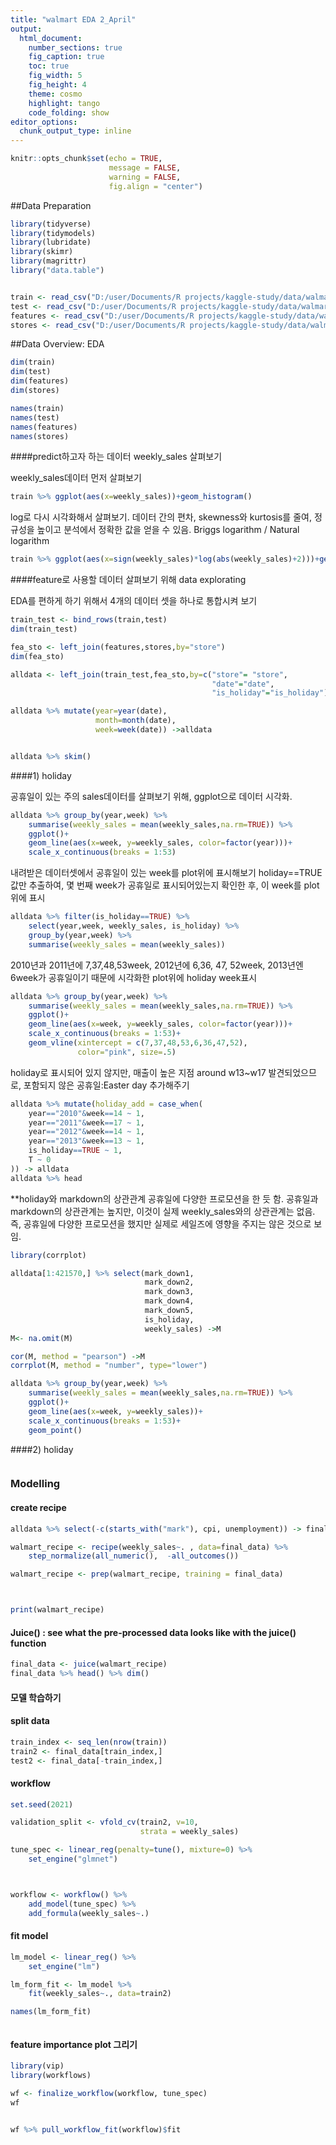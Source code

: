 ---
title: "walmart EDA 2_April"
output:
  html_document:
    number_sections: true
    fig_caption: true
    toc: true
    fig_width: 5
    fig_height: 4
    theme: cosmo
    highlight: tango
    code_folding: show
editor_options: 
  chunk_output_type: inline
---

```{r setup, include=FALSE}
knitr::opts_chunk$set(echo = TRUE,
                      message = FALSE,
                      warning = FALSE,
                      fig.align = "center")
```


##Data Preparation


```{r setup, include=FALSE}
library(tidyverse)
library(tidymodels)
library(lubridate)
library(skimr)
library(magrittr)
library("data.table")


train <- read_csv("D:/user/Documents/R projects/kaggle-study/data/walmart/train.csv.zip") %>% janitor::clean_names()
test <- read_csv("D:/user/Documents/R projects/kaggle-study/data/walmart/test.csv.zip") %>% janitor::clean_names()
features <- read_csv("D:/user/Documents/R projects/kaggle-study/data/walmart/features.csv.zip") %>% janitor::clean_names()
stores <- read_csv("D:/user/Documents/R projects/kaggle-study/data/walmart/stores.csv")%>% janitor::clean_names()

```


##Data Overview: EDA

```{r setup, include=FALSE}
dim(train)
dim(test)
dim(features)
dim(stores)

names(train)
names(test)
names(features)
names(stores)

```
####predict하고자 하는 데이터 weekly_sales 살펴보기

weekly_sales데이터 먼저 살펴보기

```{r setup, include=FALSE}
train %>% ggplot(aes(x=weekly_sales))+geom_histogram()

```


log로 다시 시각화해서 살펴보기. 데이터 간의 편차, skewness와 kurtosis를 줄여, 정규성을 높이고 분석에서 정확한 값을 얻을 수 있음. 
Briggs logarithm / Natural logarithm 

```{r setup, include=FALSE}
train %>% ggplot(aes(x=sign(weekly_sales)*log(abs(weekly_sales)+2)))+geom_histogram()

```



####feature로 사용할 데이터 살펴보기 위해 data explorating

EDA를 편하게 하기 위해서 4개의 데이터 셋을 하나로 통합시켜 보기


```{r setup, include=FALSE}
train_test <- bind_rows(train,test)
dim(train_test)
```
```{r setup, include=FALSE}
fea_sto <- left_join(features,stores,by="store")
dim(fea_sto)
```
```{r setup, include=FALSE}
alldata <- left_join(train_test,fea_sto,by=c("store"= "store",
                                             "date"="date",
                                             "is_holiday"="is_holiday"))

alldata %>% mutate(year=year(date),
                   month=month(date),
                   week=week(date)) ->alldata


alldata %>% skim()
```



####1) holiday

공휴일이 있는 주의 sales데이터를 살펴보기 위해, ggplot으로 데이터 시각화.

```{r setup, include=FALSE}
alldata %>% group_by(year,week) %>% 
    summarise(weekly_sales = mean(weekly_sales,na.rm=TRUE)) %>%
    ggplot()+
    geom_line(aes(x=week, y=weekly_sales, color=factor(year)))+
    scale_x_continuous(breaks = 1:53)

```

내려받은 데이터셋에서 공휴일이 있는 week를 plot위에 표시해보기
holiday==TRUE값만 추출하여, 몇 번째 week가 공휴일로 표시되어있는지 확인한 후, 이 week를 plot위에 표시

```{r setup, include=FALSE}
alldata %>% filter(is_holiday==TRUE) %>%
    select(year,week, weekly_sales, is_holiday) %>%
    group_by(year,week) %>%
    summarise(weekly_sales = mean(weekly_sales))

```

2010년과 2011년에 7,37,48,53week, 2012년에 6,36, 47, 52week, 2013년엔 6week가 공휴일이기 때문에 시각화한 plot위에 holiday week표시


```{r setup, include=FALSE}
alldata %>% group_by(year,week) %>% 
    summarise(weekly_sales = mean(weekly_sales,na.rm=TRUE)) %>%
    ggplot()+
    geom_line(aes(x=week, y=weekly_sales, color=factor(year)))+
    scale_x_continuous(breaks = 1:53)+
    geom_vline(xintercept = c(7,37,48,53,6,36,47,52), 
               color="pink", size=.5)

```


holiday로 표시되어 있지 않지만, 매출이 높은 지점 around w13~w17 발견되었으므로, 포함되지 않은 공휴일:Easter day 추가해주기 


```{r setup, include=FALSE}
alldata %>% mutate(holiday_add = case_when(
    year=="2010"&week==14 ~ 1,
    year=="2011"&week==17 ~ 1,
    year=="2012"&week==14 ~ 1,
    year=="2013"&week==13 ~ 1,
    is_holiday==TRUE ~ 1,
    T ~ 0
)) -> alldata
alldata %>% head
```




**holiday와 markdown의 상관관계
공휴일에 다양한 프로모션을 한 듯 함. 공휴일과 markdown의 상관관계는 높지만, 이것이 실제 weekly_sales와의 상관관계는 없음. 즉, 공휴일에 다양한 프로모션을 했지만 실제로 세일즈에 영향을 주지는 않은 것으로 보임. 

```{r setup, include=FALSE}
library(corrplot)

alldata[1:421570,] %>% select(mark_down1,
                              mark_down2,
                              mark_down3,
                              mark_down4,
                              mark_down5,
                              is_holiday,
                              weekly_sales) ->M
M<- na.omit(M)

cor(M, method = "pearson") ->M
corrplot(M, method = "number", type="lower")
```




```{r setup, include=FALSE}
alldata %>% group_by(year,week) %>% 
    summarise(weekly_sales = mean(weekly_sales,na.rm=TRUE)) %>%
    ggplot()+
    geom_line(aes(x=week, y=weekly_sales))+
    scale_x_continuous(breaks = 1:53)+
    geom_point()

```


####2) holiday

```{r setup, include=FALSE}

    

```



### Modelling 

#### create recipe
```{r setup, include=FALSE}

alldata %>% select(-c(starts_with("mark"), cpi, unemployment)) -> final_data

walmart_recipe <- recipe(weekly_sales~. , data=final_data) %>%
    step_normalize(all_numeric(),  -all_outcomes())

walmart_recipe <- prep(walmart_recipe, training = final_data)



print(walmart_recipe)

```



#### Juice() : see what the pre-processed data looks like with the juice() function



```{r setup, include=FALSE}
final_data <- juice(walmart_recipe)
final_data %>% head() %>% dim()

```


#### 모델 학습하기

#### split data


```{r setup, include=FALSE}
train_index <- seq_len(nrow(train))
train2 <- final_data[train_index,]
test2 <- final_data[-train_index,]

```



#### workflow


```{r setup, include=FALSE}
set.seed(2021)

validation_split <- vfold_cv(train2, v=10,
                             strata = weekly_sales)

tune_spec <- linear_reg(penalty=tune(), mixture=0) %>%
    set_engine("glmnet")



workflow <- workflow() %>%
    add_model(tune_spec) %>%
    add_formula(weekly_sales~.)
```





#### fit model

```{r setup, include=FALSE}
lm_model <- linear_reg() %>%
    set_engine("lm")

lm_form_fit <- lm_model %>%
    fit(weekly_sales~., data=train2)

names(lm_form_fit)



```




#### feature importance plot 그리기
```{r setup, include=FALSE}
library(vip)
library(workflows)

wf <- finalize_workflow(workflow, tune_spec)
wf


wf %>% pull_workflow_fit(workflow)$fit


```
